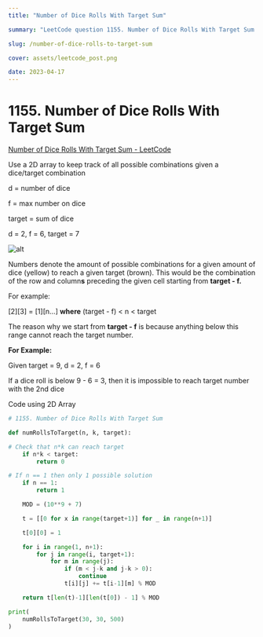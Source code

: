 ```yaml
---
title: "Number of Dice Rolls With Target Sum"

summary: "LeetCode question 1155. Number of Dice Rolls With Target Sum - using a 2D Array to keep track of combinations"

slug: /number-of-dice-rolls-to-target-sum

cover: assets/leetcode_post.png

date: 2023-04-17
---
```


# 1155. Number of Dice Rolls With Target Sum

[Number of Dice Rolls With Target Sum - LeetCode](https://leetcode.com/problems/number-of-dice-rolls-with-target-sum/)

Use a 2D array to keep track of all possible combinations given a dice/target combination

d = number of dice

f = max number on dice

target = sum of dice

d = 2, f = 6, target = 7

![alt](assets/dice_table.png)

Numbers denote the amount of possible combinations for a given amount of dice (yellow) to reach a given target (brown). This would be the combination of the row and column**s** preceding the given cell starting from **target - f.**

For example:

[2][3] = [1][n…] **where** (target - f) < n < target

The reason why we start from **target - f** is because anything below this range cannot reach the target number.

**For Example:**

Given target = 9, d = 2, f = 6

If a dice roll is below 9 - 6 = 3, then it is impossible to reach target number with the 2nd dice

Code using 2D Array

```python
# 1155. Number of Dice Rolls With Target Sum

def numRollsToTarget(n, k, target):

# Check that n*k can reach target
    if n*k < target:
        return 0

# If n == 1 then only 1 possible solution
    if n == 1:
        return 1

    MOD = (10**9 + 7)

    t = [[0 for x in range(target+1)] for _ in range(n+1)]

    t[0][0] = 1

    for i in range(1, n+1):
        for j in range(i, target+1):
            for m in range(j):
                if (m < j-k and j-k > 0):
                    continue
                t[i][j] += t[i-1][m] % MOD

    return t[len(t)-1][len(t[0]) - 1] % MOD

print(
    numRollsToTarget(30, 30, 500)
)
```
